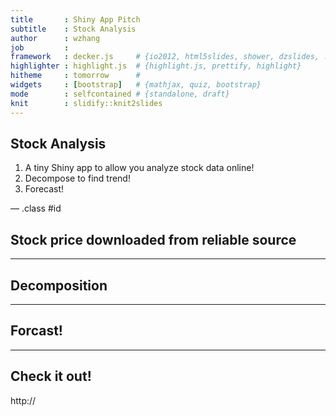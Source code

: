 ```yaml
---
title       : Shiny App Pitch 
subtitle    : Stock Analysis
author      : wzhang
job         : 
framework   : decker.js     # {io2012, html5slides, shower, dzslides, ...}
highlighter : highlight.js  # {highlight.js, prettify, highlight}
hitheme     : tomorrow      # 
widgets     : [bootstrap]   # {mathjax, quiz, bootstrap}
mode        : selfcontained # {standalone, draft}
knit        : slidify::knit2slides
---
```


## Stock Analysis

1. A tiny Shiny app to allow you analyze stock data online!
2. Decompose to find trend!
3. Forecast!

--- .class #id 

## Stock price downloaded from reliable source


---

## Decomposition

---


## Forcast!


---


## Check it out!

http://

